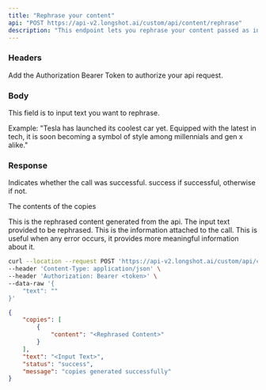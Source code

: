 ```yaml
---
title: "Rephrase your content"
api: "POST https://api-v2.longshot.ai/custom/api/content/rephrase"
description: "This endpoint lets you rephrase your content passed as input."
---
```


### Headers

<ParamField header="AUTHORIZATION" type="string" placeholder="Bearer <Secret Token>" required>
  Add the Authorization Bearer Token to authorize your api request.
</ParamField>

### Body

<ParamField body="TEXT" type="string">
   This field is to input text you want to rephrase.
   
   Example:
  "Tesla has launched its coolest car yet. Equipped with the latest in tech, it is soon becoming a symbol of style among millennials and gen x alike."
</ParamField>

### Response

<ResponseField name="status" type="string">
  Indicates whether the call was successful. success if successful, otherwise if not.
</ResponseField>

<ResponseField name="copies" type="object">

The contents of the copies

<Expandable title="Toggle object">

<ResponseField name="content" type="string">
  This is the rephrased content generated from the api.
</ResponseField>

</Expandable>

</ResponseField>

<ResponseField name="text" type="string">
  The input text provided to be rephrased.
</ResponseField>

<ResponseField name="message" type="string">
  This is the information attached to the call. This is useful when any error occurs, it provides more meaningful information about it. 
</ResponseField>

<RequestExample>

```bash Example Request
curl --location --request POST 'https://api-v2.longshot.ai/custom/api/content/rephrase' \
--header 'Content-Type: application/json' \
--header 'Authorization: Bearer <token>' \
--data-raw '{
    "text": ""
}'
```

</RequestExample>

<ResponseExample>

```json Response
{
	"copies": [
		{
			"content": "<Rephrased Content>"
		}
	],
	"text": "<Input Text>",
	"status": "success",
	"message": "copies generated successfully"
}
```

</ResponseExample>
